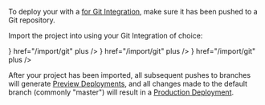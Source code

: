 

To deploy your <Author name={props.name} /> <Type type={props.type} /> with a [<ProductName /> for Git Integration](/docs/v2/git-integrations), make sure it has been pushed to a Git repository.

Import the project into <ProductName /> using your Git Integration of choice:

<List columnsDesktop={3} columnsTablet={3} columnsMobile={1}>
  <IconCard label="GitHub" icon={<GitHubIcon />} href="/import/git" plus />
  <IconCard label="GitLab" icon={<GitLabIcon />} href="/import/git" plus />
  <IconCard
    label="Bitbucket"
    icon={<BitbucketIcon />}
    href="/import/git"
    plus
  />
</List>

After your project has been imported, all subsequent pushes to branches will generate [Preview Deployments](/docs/v2/platform/deployments#preview), and all changes made to the default branch (commonly "master") will result in a [Production Deployment](/docs/v2/platform/deployments#production).
